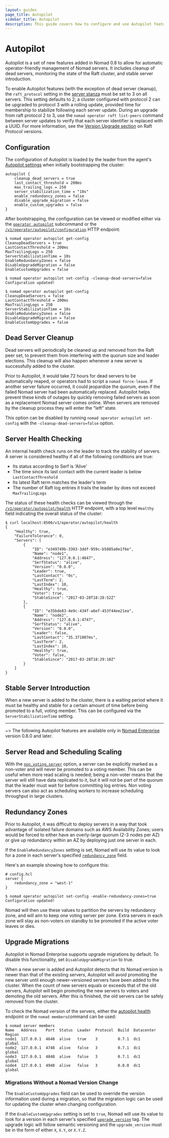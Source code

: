 ```yaml
---
layout: guides
page_title: Autopilot
sidebar_title: Autopilot
description: This guide covers how to configure and use Autopilot features.
---
```


# Autopilot

Autopilot is a set of new features added in Nomad 0.8 to allow for automatic
operator-friendly management of Nomad servers. It includes cleanup of dead
servers, monitoring the state of the Raft cluster, and stable server introduction.

To enable Autopilot features (with the exception of dead server cleanup),
the `raft_protocol` setting in the [server stanza](/docs/configuration/server)
must be set to 3 on all servers. This setting defaults to 2; a cluster configured with protocol 2 can be upgraded
to protocol 3 with a rolling update, provided time for membership to stabilize following each server update.
During an upgrade from raft protocol 2 to 3, use the `nomad operator raft list-peers`
command between server updates to verify that each server identifier is replaced with a UUID.
For more information, see the [Version Upgrade section](/guides/upgrade/upgrade-specific#raft-protocol-version-compatibility)
on Raft Protocol versions.

## Configuration

The configuration of Autopilot is loaded by the leader from the agent's
[Autopilot settings](/docs/configuration/autopilot) when initially
bootstrapping the cluster:

```
autopilot {
    cleanup_dead_servers = true
    last_contact_threshold = 200ms
    max_trailing_logs = 250
    server_stabilization_time = "10s"
    enable_redundancy_zones = false
    disable_upgrade_migration = false
    enable_custom_upgrades = false
}
```

After bootstrapping, the configuration can be viewed or modified either via the
[`operator autopilot`](/docs/commands/operator) subcommand or the
[`/v1/operator/autopilot/configuration`](/api/operator#read-autopilot-configuration)
HTTP endpoint:

```shell
$ nomad operator autopilot get-config
CleanupDeadServers = true
LastContactThreshold = 200ms
MaxTrailingLogs = 250
ServerStabilizationTime = 10s
EnableRedundancyZones = false
DisableUpgradeMigration = false
EnableCustomUpgrades = false

$ nomad operator autopilot set-config -cleanup-dead-servers=false
Configuration updated!

$ nomad operator autopilot get-config
CleanupDeadServers = false
LastContactThreshold = 200ms
MaxTrailingLogs = 250
ServerStabilizationTime = 10s
EnableRedundancyZones = false
DisableUpgradeMigration = false
EnableCustomUpgrades = false
```

## Dead Server Cleanup

Dead servers will periodically be cleaned up and removed from the Raft peer
set, to prevent them from interfering with the quorum size and leader elections.
This cleanup will also happen whenever a new server is successfully added to the
cluster.

Prior to Autopilot, it would take 72 hours for dead servers to be automatically reaped,
or operators had to script a `nomad force-leave`. If another server failure occurred,
it could jeopardize the quorum, even if the failed Nomad server had been automatically
replaced. Autopilot helps prevent these kinds of outages by quickly removing failed
servers as soon as a replacement Nomad server comes online. When servers are removed
by the cleanup process they will enter the "left" state.

This option can be disabled by running `nomad operator autopilot set-config`
with the `-cleanup-dead-servers=false` option.

## Server Health Checking

An internal health check runs on the leader to track the stability of servers.
A server is considered healthy if all of the following conditions are true:

- Its status according to Serf is 'Alive'
- The time since its last contact with the current leader is below
  `LastContactThreshold`
- Its latest Raft term matches the leader's term
- The number of Raft log entries it trails the leader by does not exceed
  `MaxTrailingLogs`

The status of these health checks can be viewed through the
[`/v1/operator/autopilot/health`](/api/operator#read-health) HTTP endpoint, with
a top level `Healthy` field indicating the overall status of the cluster:

```shell
$ curl localhost:8500/v1/operator/autopilot/health
{
    "Healthy": true,
    "FailureTolerance": 0,
    "Servers": [
        {
            "ID": "e349749b-3303-3ddf-959c-b5885a0e1f6e",
            "Name": "node1",
            "Address": "127.0.0.1:4647",
            "SerfStatus": "alive",
            "Version": "0.8.0",
            "Leader": true,
            "LastContact": "0s",
            "LastTerm": 2,
            "LastIndex": 10,
            "Healthy": true,
            "Voter": true,
            "StableSince": "2017-03-28T18:28:52Z"
        },
        {
            "ID": "e35bde83-4e9c-434f-a6ef-453f44ee21ea",
            "Name": "node2",
            "Address": "127.0.0.1:4747",
            "SerfStatus": "alive",
            "Version": "0.8.0",
            "Leader": false,
            "LastContact": "35.371007ms",
            "LastTerm": 2,
            "LastIndex": 10,
            "Healthy": true,
            "Voter": false,
            "StableSince": "2017-03-28T18:29:10Z"
        }
    ]
}
```

## Stable Server Introduction

When a new server is added to the cluster, there is a waiting period where it
must be healthy and stable for a certain amount of time before being promoted
to a full, voting member. This can be configured via the `ServerStabilizationTime`
setting.

---

~> The following Autopilot features are available only in
[Nomad Enterprise](https://www.hashicorp.com/products/nomad/) version 0.8.0 and later.

## Server Read and Scheduling Scaling

With the [`non_voting_server`](/docs/configuration/server#non_voting_server) option, a
server can be explicitly marked as a non-voter and will never be promoted to a voting
member. This can be useful when more read scaling is needed; being a non-voter means
that the server will still have data replicated to it, but it will not be part of the
quorum that the leader must wait for before committing log entries. Non voting servers can also
act as scheduling workers to increase scheduling throughput in large clusters.

## Redundancy Zones

Prior to Autopilot, it was difficult to deploy servers in a way that took advantage of
isolated failure domains such as AWS Availability Zones; users would be forced to either
have an overly-large quorum (2-3 nodes per AZ) or give up redundancy within an AZ by
deploying just one server in each.

If the `EnableRedundancyZones` setting is set, Nomad will use its value to look for a
zone in each server's specified [`redundancy_zone`](/docs/configuration/server#redundancy_zone)
field.

Here's an example showing how to configure this:

```hcl
# config.hcl
server {
    redundancy_zone = "west-1"
}
```

```shell
$ nomad operator autopilot set-config -enable-redundancy-zones=true
Configuration updated!
```

Nomad will then use these values to partition the servers by redundancy zone, and will
aim to keep one voting server per zone. Extra servers in each zone will stay as non-voters
on standby to be promoted if the active voter leaves or dies.

## Upgrade Migrations

Autopilot in Nomad Enterprise supports upgrade migrations by default. To disable this
functionality, set `DisableUpgradeMigration` to true.

When a new server is added and Autopilot detects that its Nomad version is newer than
that of the existing servers, Autopilot will avoid promoting the new server until enough
newer-versioned servers have been added to the cluster. When the count of new servers
equals or exceeds that of the old servers, Autopilot will begin promoting the new servers
to voters and demoting the old servers. After this is finished, the old servers can be
safely removed from the cluster.

To check the Nomad version of the servers, either the [autopilot health](/api/operator#read-health)
endpoint or the `nomad members`command can be used:

```shell
$ nomad server members
Name   Address    Port  Status  Leader  Protocol  Build  Datacenter  Region
node1  127.0.0.1  4648  alive   true    3         0.7.1  dc1         global
node2  127.0.0.1  4748  alive   false   3         0.7.1  dc1         global
node3  127.0.0.1  4848  alive   false   3         0.7.1  dc1         global
node4  127.0.0.1  4948  alive   false   3         0.8.0  dc1         global
```

### Migrations Without a Nomad Version Change

The `EnableCustomUpgrades` field can be used to override the version information used during
a migration, so that the migration logic can be used for updating the cluster when
changing configuration.

If the `EnableCustomUpgrades` setting is set to `true`, Nomad will use its value to look for a
version in each server's specified [`upgrade_version`](/docs/configuration/server#upgrade_version)
tag. The upgrade logic will follow semantic versioning and the `upgrade_version`
must be in the form of either `X`, `X.Y`, or `X.Y.Z`.

